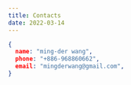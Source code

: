 ```yaml
---
title: Contacts
date: 2022-03-14
---
```


```json
{
  name: "ming-der wang",
  phone: "+886-968860662",
  email: "mingderwang@gmail.com",
}
```
 <Confetti
      width="4000"
      height="500"
    />
